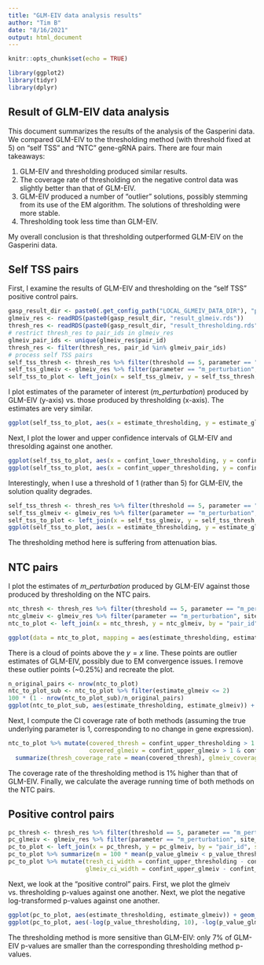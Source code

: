 ```yaml
---
title: "GLM-EIV data analysis results"
author: "Tim B"
date: "8/16/2021"
output: html_document
---
```


```r
knitr::opts_chunk$set(echo = TRUE)

library(ggplot2)
library(tidyr)
library(dplyr)
```

## Result of GLM-EIV data analysis

This document summarizes the results of the analysis of the Gasperini data. We compared GLM-EIV to the thresholding method (with threshold fixed at 5) on "self TSS" and "NTC" gene-gRNA pairs. There are four main takeaways:

1. GLM-EIV and thresholding produced similar results.
2. The coverage rate of thresholding on the negative control data was slightly better than that of GLM-EIV.
3. GLM-EIV produced a number of "outlier" solutions, possibly stemming from its use of the EM algorithm. The solutions of thresholding were more stable.
4. Thresholding took less time than GLM-EIV.

My overall conclusion is that thresholding outperformed GLM-EIV on the Gasperini data.

## Self TSS pairs

First, I examine the results of GLM-EIV and thresholding on the "self TSS" positive control pairs.

```r
gasp_result_dir <- paste0(.get_config_path("LOCAL_GLMEIV_DATA_DIR"), "public/gasperini/results/")
glmeiv_res <- readRDS(paste0(gasp_result_dir, "result_glmeiv.rds"))
thresh_res <- readRDS(paste0(gasp_result_dir, "result_thresholding.rds"))
# restrict thresh_res to pair_ids in glmeiv_res
glmeiv_pair_ids <- unique(glmeiv_res$pair_id)
thresh_res <- filter(thresh_res, pair_id %in% glmeiv_pair_ids)
# process self TSS pairs
self_tss_thresh <- thresh_res %>% filter(threshold == 5, parameter == "m_perturbation", site_type == "selfTSS") %>% select(pair_id, value, target) %>% pivot_wider(id_cols = "pair_id", names_from = "target", values_from = "value")
self_tss_glmeiv <- glmeiv_res %>% filter(parameter == "m_perturbation", site_type == "selfTSS") %>% select(pair_id, value, target) %>% pivot_wider(id_cols = "pair_id", names_from = "target", values_from = "value")
self_tss_to_plot <- left_join(x = self_tss_glmeiv, y = self_tss_thresh, by = "pair_id", suffix = c("_glmeiv", "_thresholding"))
```

I plot estimates of the parameter of interest (*m_perturbation*) produced by GLM-EIV (y-axis) vs. those produced by thresholding (x-axis). The estimates are very similar.

```r
ggplot(self_tss_to_plot, aes(x = estimate_thresholding, y = estimate_glmeiv)) + geom_point(alpha = 0.8) + geom_abline(slope = 1, intercept = 0, col = "red")
```

Next, I plot the lower and upper confidence intervals of GLM-EIV and thresolding against one another.

```r
ggplot(self_tss_to_plot, aes(x = confint_lower_thresholding, y = confint_lower_glmeiv)) + geom_point(alpha = 0.8) + geom_abline(slope = 1, intercept = 0, col = "red")
ggplot(self_tss_to_plot, aes(x = confint_upper_thresholding, y = confint_upper_glmeiv)) + geom_point(alpha = 0.8) + geom_abline(slope = 1, intercept = 0, col = "red")
```

Interestingly, when I use a threshold of 1 (rather than 5) for GLM-EIV, the solution quality degrades.

```r
self_tss_thresh <- thresh_res %>% filter(threshold == 5, parameter == "m_perturbation", site_type == "selfTSS") %>% select(pair_id, value, target) %>% pivot_wider(id_cols = "pair_id", names_from = "target", values_from = "value")
self_tss_glmeiv <- glmeiv_res %>% filter(parameter == "m_perturbation", site_type == "selfTSS") %>% select(pair_id, value, target) %>% pivot_wider(id_cols = "pair_id", names_from = "target", values_from = "value")
self_tss_to_plot <- left_join(x = self_tss_glmeiv, y = self_tss_thresh, by = "pair_id", suffix = c("_glmeiv", "_thresholding"))
ggplot(self_tss_to_plot, aes(x = estimate_thresholding, y = estimate_glmeiv)) + geom_point(alpha = 0.8) + geom_abline(slope = 1, intercept = 0, col = "red")
```

The thresholding method here is suffering from attenuation bias.

## NTC pairs

I plot the estimates of *m_perturbation* produced by GLM-EIV against those produced by thresholding on the NTC pairs.

```r
ntc_thresh <- thresh_res %>% filter(threshold == 5, parameter == "m_perturbation", site_type == "NTC") %>% select(pair_id, value, target) %>% pivot_wider(id_cols = "pair_id", names_from = "target", values_from = "value")
ntc_glmeiv <- glmeiv_res %>% filter(parameter == "m_perturbation", site_type == "NTC") %>% select(pair_id, value, target) %>% pivot_wider(id_cols = "pair_id", names_from = "target", values_from = "value")
ntc_to_plot <- left_join(x = ntc_thresh, y = ntc_glmeiv, by = "pair_id", suffix = c("_thresholding", "_glmeiv"))
```

```r
ggplot(data = ntc_to_plot, mapping = aes(estimate_thresholding, estimate_glmeiv)) + geom_point(alpha = 0.8) + geom_abline(slope = 1, intercept = 0, col = "red") + geom_hline(yintercept = 2, col = "blue")
```

There is a cloud of points above the $y=x$ line. These points are outlier estimates of GLM-EIV, possibly due to EM convergence issues. I remove these outlier points (~0.25%) and recreate the plot.

```r
n_original_pairs <- nrow(ntc_to_plot)
ntc_to_plot_sub <- ntc_to_plot %>% filter(estimate_glmeiv <= 2)
100 * (1 - nrow(ntc_to_plot_sub)/n_original_pairs)
ggplot(ntc_to_plot_sub, aes(estimate_thresholding, estimate_glmeiv)) + geom_point(alpha = 0.8) +geom_abline(slope = 1, intercept = 0, col = "red") + geom_hline(yintercept = 2, col = "blue")
```

Next, I compute the CI coverage rate of both methods (assuming the true underlying parameter is 1, corresponding to no change in gene expression).

```r
ntc_to_plot %>% mutate(covered_thresh = confint_upper_thresholding > 1 & confint_lower_thresholding < 1,
                       covered_glmeiv = confint_upper_glmeiv > 1 & confint_lower_glmeiv < 1) %>%
  summarize(thresh_coverage_rate = mean(covered_thresh), glmeiv_coverage_rate = mean(covered_glmeiv, na.rm = TRUE))
```
The coverage rate of the thresholding method is 1% higher than that of GLM-EIV. Finally, we calculate the average running time of both methods on the NTC pairs.


## Positive control pairs

```r
pc_thresh <- thresh_res %>% filter(threshold == 5, parameter == "m_perturbation", site_type == "positive_ctrl") %>% select(pair_id, value, target) %>% pivot_wider(id_cols = "pair_id", names_from = "target", values_from = "value")
pc_glmeiv <- glmeiv_res %>% filter(parameter == "m_perturbation", site_type == "positive_ctrl") %>% select(pair_id, value, target) %>% pivot_wider(id_cols = "pair_id", names_from = "target", values_from = "value")
pc_to_plot <- left_join(x = pc_thresh, y = pc_glmeiv, by = "pair_id", suffix = c("_thresholding", "_glmeiv"))
pc_to_plot %>% summarize(m = 100 * mean(p_value_glmeiv < p_value_thresholding))
pc_to_plot %>% mutate(tresh_ci_width = confint_upper_thresholding - confint_lower_thresholding,
                      glmeiv_ci_width = confint_upper_glmeiv - confint_lower_glmeiv) %>% summarize(m = mean(glmeiv_ci_width > tresh_ci_width))
```

Next, we look at the "positive control" pairs. First, we plot the glmeiv vs. thresholding p-values against one another. Next, we plot the negative log-transformed p-values against one another.

```r
ggplot(pc_to_plot, aes(estimate_thresholding, estimate_glmeiv)) + geom_point(alpha = 0.8) + geom_abline(slope = 1, intercept = 0, col = "red")
ggplot(pc_to_plot, aes(-log(p_value_thresholding, 10), -log(p_value_glmeiv, 10))) + geom_point(alpha = 0.8) + geom_abline(slope = 1, intercept = 0, col = "red")
```

The thresholding method is more sensitive than GLM-EIV: only 7% of GLM-EIV p-values are smaller than the corresponding thresholding method p-values.
